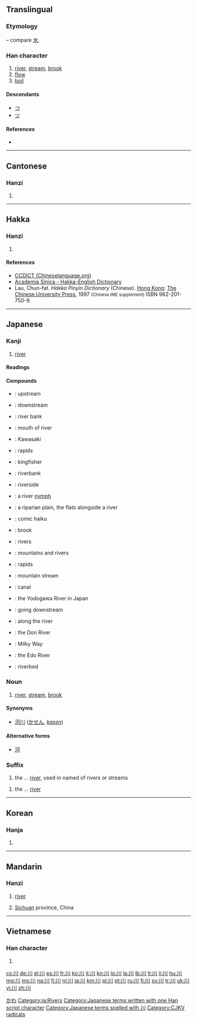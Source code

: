 {{also|州|巛}}
==Translingual==
{{stroke order|type=animate}}
===Etymology===
{{liushu|p}} – compare [[水]].

{{Han etyl}}

===Han character===
{{Han char|rn=47|rad=巛|as=00|sn=3|var=2|four=2200<sub>0</sub>|canj=中中中 (LLL)}}

# [[river]], [[stream]], [[brook]]
# [[flow]]
# [[boil]]

====Descendants====
* [[つ]]
* [[ツ]]

====References====
* {{Han ref|kx=0323.230|dkj=08673|dj=0624.070|hdz=10032.020|uh=5DDD|ud=24029|bh=A474|bd=42100}}

----

==Cantonese==

===Hanzi===
{{yue-hanzi|jyut=[[cyun1]]|y=[[chyun1]]}}

# {{defn|lang=yue|sort=巛00}}

----

==Hakka==

===Hanzi===
{{hak-hanzi|poj=chhon|gd=tsh'on<sup>1</sup> [Meixian], ch'on<sup>1</sup> [Hailu, Kwangtung]; ts'on<sup>1</sup>|hpy=con1}}

# {{defn|lang=hak|sort=巛00}}

====References====
*[http://www.chineselanguage.org/dictionaries/?mode=view&module=chardict&query= CCDICT (Chineselanguage.org)]
*[http://minhakka.ling.sinica.edu.tw/bkg/hakyin/search.php?DETAIL=1&LIMIT=id=xxxxx&dbname=su_tian_1&graph=2 Academia Sinica - Hakka-English Dictionary]
* Lau, Chun-fat. ''Hakka Pinyin Dictionary'' (Chinese). [[Hong Kong]]: [[w:Chinese University of Hong Kong|The Chinese University Press]], 1997 <small>(Chinese IME supplement)</small> ISBN 962-201-750-9.

----

==Japanese==

===Kanji===
{{ja-kanji|grade=1|rs=巛00}}

# [[river]]

====Readings====
{{ja-readings
|on=[[せん]] (''sen'')
|kun=[[かわ]] (''kawa'')|nanori=[[か]] (''ka''), [[こ]] (''ko''), [[さわ]] (''sawa'')
}}

====Compounds====
{{der-top3|Compounds}}
* {{l|ja|川上|tr=[[かわかみ]], ''[[kawakami]]''}}: upstream
* {{l|ja|川下|tr=[[かわしも]], ''[[kawashimo]]''}}: downstream
* {{l|ja|川岸|tr=[[かわぎし]], ''[[kawagishi]]''}}: river bank
* {{l|ja|川口|tr=[[かわぐち]], ''[[kawaguchi]]''}}: mouth of river
* {{l|ja|川崎|tr=[[かわさき]], ''[[Kawasaki]]''}}: Kawasaki
* {{l|ja|川瀬|tr=[[かわせ]], ''[[kawase]]''}}: rapids
* {{l|ja|川蝉|tr=[[かわせみ]], ''[[kawasemi]]''}}: kingfisher
* {{l|ja|川端|tr=[[かわばた]], ''[[kawabata]]''}}: riverbank
* {{l|ja|川縁|tr=[[かわぶち]], ''[[kawabuchi]]''; [[かわべり]], ''[[kawaberi]]''}}: riverside
{{der-mid3}}
* {{l|ja|川嫁|tr=[[かわよめ]], ''[[kawayome]]''}}: a river [[nymph]]
* {{l|ja|川原|tr=[[かわら]], ''[[kawara]]''}}: a riparian plain, the flats alongside a river
* {{l|ja|川柳|tr=[[せんりゅう]], ''[[senryū]]''}}: comic haiku
* {{l|ja|小川|tr=[おがわ]], ''[[ogawa]]''}}: brook
* {{l|ja|河川|tr=[[かせん]], ''[[kasen]]''}}: rivers
* {{l|ja|山川|tr=[[さんせん]], ''[[sansen]]''}}: mountains and rivers
* {{l|ja|滝川|tr=[[たきがわ]], ''[[takigawa]]''}}: rapids
* {{l|ja|谷川|tr=[[たにがわ]], ''[[tanigawa]]''}}: mountain stream
{{der-mid3}}
* {{l|ja|堀川|tr=[[ほりかわ]], ''[[horikawa]]''}}: canal
* {{l|ja|淀川|tr=[[よどがわ]], ''[[Yodogawa]]''}}: the Yodogawa River in Japan
* {{l|ja|川下り|tr=[[かわくだり]], ''[[kawakudari]]''}}: going downstream
* {{l|ja|川沿い|tr=[[かわぞい]], ''[[kawazoi]]''}}: along the river
* {{l|ja|ドン川|tr=[[どんがわ]], ''[[Dongawa]]''}}: the Don River
* {{l|ja|天の川|tr=[[あまのがわ]], ''[[amanogawa]]''}}: Milky Way
* {{l|ja|江戸川|tr=[[えどがわ]], ''[[Edogawa]]''}}: the Edo River
* {{l|ja|河川敷|tr=[[かせんしき]], ''[[kasenshiki]]''}}: riverbed
{{bottom}}

===Noun===
{{ja-noun|k|hira=かわ|rom=kawa}}

# [[river]], [[stream]], [[brook]]

====Synonyms====
* [[河川]] ([[かせん]], ''[[kasen]]'')

====Alternative forms====
* [[河]]

===Suffix===
{{ja-pos|k|suffix|hira=かわ|rom=-kawa}} 

# the ... [[river]], used in named of rivers or streams

{{ja-pos|k|suffix|hira=がわ|rom=-gawa|hidx=かわ'}} 

# the ... [[river]]

[[Category:1000 Japanese basic words|かわ]]
[[Category:ja:Rivers]]
[[Category:Japanese terms written with one Han script character]]
[[Category:Japanese terms spelled with 川]]

----

==Korean==

===Hanja===
{{ko-hanja|hangeul=천|eumhun=내|rv=cheon|mr=ch'ŏn}}

# {{defn|lang=ko|sort=巛00}}

----

==Mandarin==

===Hanzi===
{{cmn-hanzi|pin=[[chuān]] ([[chuan1]]), [[wú]] ([[wu2]])|wg=ch'uan<sup>1</sup>, wu<sup>2</sup>}}

# [[river]]
# {{context|abbreviation}} [[Sichuan]] province, China

----

==Vietnamese==

===Han character===
{{vi-hantu|[[xuyên]], [[xiên]]|rs=巛00}}

# {{defn|lang=vi|sort=巛00}}

[[Category:CJKV radicals]]

[[cs:川]]
[[de:川]]
[[el:川]]
[[es:川]]
[[fr:川]]
[[ko:川]]
[[it:川]]
[[kn:川]]
[[lo:川]]
[[la:川]]
[[lb:川]]
[[lt:川]]
[[li:川]]
[[hu:川]]
[[mg:川]]
[[ms:川]]
[[na:川]]
[[fj:川]]
[[nl:川]]
[[ja:川]]
[[km:川]]
[[pl:川]]
[[pt:川]]
[[ru:川]]
[[fi:川]]
[[sv:川]]
[[tr:川]]
[[uk:川]]
[[vi:川]]
[[zh:川]]